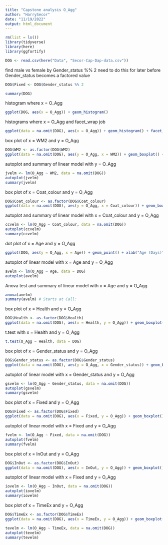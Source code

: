 ```yaml
---
title: "Capstone analysis O_Agg"
author: "HarrySecor"
date: "11/19/2022"
output: html_document
---
```


```r
rm(list = ls())
library(tidyverse)
library(here)
library(ggfortify)
```

```r
DOG <- read.csv(here("Data", "Secor-Cap-Dap-data.csv"))
```

find male vs female by Gender_status %% 2
need to do this for later before Gender_status becomes a factored value

```r
DOG$Fixed <- DOG$Gender_status %% 2
```


```r
summary(DOG)
```

histogram where x = O_Agg

```r
ggplot(DOG, aes(x = O_Agg)) + geom_histogram()
```

histograms where x = O_Agg and facet_wrap job

```r
ggplot(data = na.omit(DOG), aes(x = O_Agg)) + geom_histogram() + facet_wrap(~WM2)
```

box plot of x = WM2 and y = O_Agg

```r
DOG$WM2 <- as.factor(DOG$WM2)
ggplot(data = na.omit(DOG), aes(y = O_Agg, x = WM2)) + geom_boxplot() + geom_point(size = 4, color = 'lightgrey', alpha = 0.5)
```

autoplot and summary of linear model with y = O_Agg

```r
jvelm <- lm(O_Agg ~ WM2, data = na.omit(DOG))
autoplot(jvelm)
summary(jvelm)
```


box plot of x = Coat_colour and y = O_Agg

```r
DOG$Coat_colour <- as.factor(DOG$Coat_colour)
ggplot(data = na.omit(DOG), aes(y = O_Agg, x = Coat_colour)) + geom_boxplot() + geom_point(size = 4, color = 'lightgrey', alpha = 0.5)
```

autoplot and summary of linear model with x = Coat_colour and y = O_Agg

```r
ccvelm <- lm(O_Agg ~ Coat_colour, data = na.omit(DOG))
autoplot(ccvelm)
summary(ccvelm)
```


dot plot of x = Age and y = O_Agg

```r
ggplot(DOG, aes(y = O_Agg, x = Age)) + geom_point() + xlab("Age (Days)")
```

autoplot of linear model with x = Age and y = O_Agg

```r
avelm <- lm(O_Agg ~ Age, data = DOG)
autoplot(avelm)
```

Anova test and summary of linear model with x = Age and y = O_Agg

```r
anova(avelm)
summary(avelm) # Starts at Call:
```

box plot of x = Health and y = O_Agg

```r
DOG$Health <- as.factor(DOG$Health)
ggplot(data = na.omit(DOG), aes(x = Health, y = O_Agg)) + geom_boxplot() + geom_point(size = 4, color = 'lightgrey', alpha = 0.5)
```

t.test with x = Health and y = O_Agg

```r
t.test(O_Agg ~ Health, data = DOG)
```

box plot of x = Gender_status and y = O_Agg

```r
DOG$Gender_status <- as.factor(DOG$Gender_status)
ggplot(data = na.omit(DOG), aes(y = O_Agg, x = Gender_status)) + geom_boxplot() + geom_point(size = 4, color = 'lightgrey', alpha = 0.5)
```

autoplot of linear model with x = Gender_status and y = O_Agg

```r
gsvelm <- lm(O_Agg ~ Gender_status, data = na.omit(DOG))
autoplot(gsvelm)
summary(gsvelm)
```


box plot of x = Fixed and y = O_Agg

```r
DOG$Fixed <- as.factor(DOG$Fixed)
ggplot(data = na.omit(DOG), aes(x = Fixed, y = O_Agg)) + geom_boxplot() + geom_point(size = 4, color = 'lightgrey', alpha = 0.5)
```

autoplot of linear model with x = Fixed and y = O_Agg

```r
fvelm <- lm(O_Agg ~ Fixed, data = na.omit(DOG))
autoplot(fvelm)
summary(fvelm)
```

box plot of x = InOut and y = O_Agg

```r
DOG$InOut <- as.factor(DOG$InOut)
ggplot(data = na.omit(DOG), aes(x = InOut, y = O_Agg)) + geom_boxplot() + geom_point(size = 4, color = 'lightgrey', alpha = 0.5)
```

autoplot of linear model with x = Fixed and y = O_Agg

```r
iovelm <- lm(O_Agg ~ InOut, data = na.omit(DOG))
autoplot(iovelm)
summary(iovelm)
```

box plot of x = TimeEx and y = O_Agg

```r
DOG$TimeEx <- as.factor(DOG$TimeEx)
ggplot(data = na.omit(DOG), aes(x = TimeEx, y = O_Agg)) + geom_boxplot() + geom_point(size = 4, color = 'lightgrey', alpha = 0.5)
```


```r
tevelm <- lm(O_Agg ~ TimeEx, data = na.omit(DOG))
autoplot(tevelm)
summary(tevelm)
```



